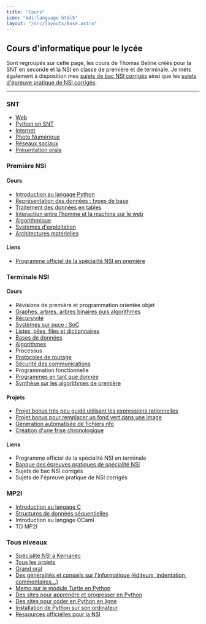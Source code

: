 ```yaml
---
title: "Cours"
icon: "mdi:language-html5"
layout: "/src/layouts/Base.astro"
---
```



## Cours d'informatique pour le lycée
Sont regroupés sur cette page, les cours de Thomas Beline créés pour la SNT en seconde et la NSI en classe de première et de terminale. 
Je mets également à disposition mes [sujets de bac NSI corrigés](/sujets/terminale-ecrit) ainsi que les [sujets d'épreuve pratique de NSI corrigés](/sujets/terminale-pratique).

------------------------

<Alert text="Ce site est toujours en cours de rédaction - certaines pages ne sont pas encore transférées" />

### SNT
- [Web](web)
- [Python en SNT](python-snt)
- [Internet](internet)
- [Photo Numérique](photo-numerique)
- [Réseaux sociaux](reseaux-sociaux)
- [Présentation orale](oral)

### Première NSI
#### Cours
- [Introduction au langage Python](python)
- [Représentation des données : types de base](donnees-base)
- [Traitement des données en tables](table)
- [Interaction entre l’homme et la machine sur le web](ihm-web)
- [Algorithmique](algorithmes-premiere)
- [Systèmes d'exploitation](systeme-exploitation)
- [Architectures matérielles](architectures-materielles)

#### Liens
- [Programme officiel de la spécialité NSI en première](/files/nsi-programme-premiere.pdf)

### Terminale NSI
#### Cours
- Révisions de première et programmation orientée objet
- [Graphes, arbres, arbres binaires puis algorithmes](graphes)
- [Récursivité](recursivite)
- [Systèmes sur puce : SoC](soc)
- [Listes, piles, files et dictionnaires](listes)
- [Bases de données](bd)
- [Algorithmes](algorithmes-terminale)
- Processus
- [Protocoles de routage](protocoles-routage)
- [Sécurité des communications](securisation-communications)
- Programmation fonctionnelle
- [Programmes en tant que donnée](programme-donnee)
- [Synthèse sur les algorithmes de première](synthese-algorithmes-premiere)
#### Projets
- [Projet bonus très peu guidé utilisant les expressions rationnelles](/projets-bonus/regular-expressions)
- [Projet bonus pour remplacer un fond vert dans une image](/projets-bonus/fond-vert)
- [Génération automatisée de fichiers nfo](/projets/pynfo)
- [Création d'une frise chronologique](/projets/chronos)
#### Liens
- Programme officiel de la spécialité NSI en terminale
- [Banque des épreuves pratiques de spécialité NSI](https://eduscol.education.fr/2661/banque-des-epreuves-pratiques-de-specialite-nsi)
- Sujets de bac NSI corrigés
- Sujets de l'épreuve pratique de NSI corrigés

### MP2I
- [Introduction au langage C](c)
- [Structures de données séquentielles](structures-donnees-sequentielles)
- Introduction au langage OCaml
- TD MP2I

### Tous niveaux
- [Spécialité NSI à Kernanec](presentation)
- [Tous les projets](projets)
- [Grand oral](grand-oral)
- [Des généralités et conseils sur l'informatique (éditeurs, indentation, commentaires…)](generalites)
- [Memo sur le module Turtle en Python](turtle)
- [Des sites pour apprendre et progresser en Python](apprendre-python)
- [Des sites pour coder en Python en ligne](internet-python)
- [Installation de Python sur son ordinateur](installer-python)
- [Ressources officielles pour la NSI](https://eduscol.education.fr/2068/programmes-et-ressources-en-numerique-et-sciences-informatiques-voie-g)
